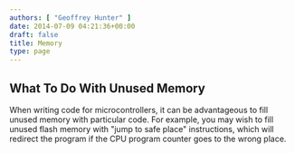 ```yaml
---
authors: [ "Geoffrey Hunter" ]
date: 2014-07-09 04:21:36+00:00
draft: false
title: Memory
type: page
---
```


## What To Do With Unused Memory

When writing code for microcontrollers, it can be advantageous to fill unused memory with particular code. For example, you may wish to fill unused flash memory with "jump to safe place" instructions, which will redirect the program if the CPU program counter goes to the wrong place.
